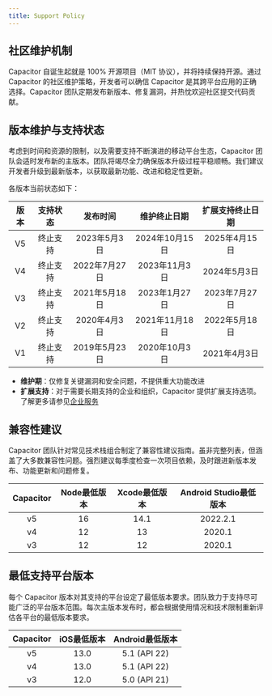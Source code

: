```yaml
---
title: Support Policy
---
```


<head>
  <title>App Development Support Policy - Capacitor</title>
  <meta
    name="description"
    content="Capacitor 自诞生起就是 100% 开源项目（MIT 协议），并将持续保持开源。了解我们的支持政策，开发者可以确信 Capacitor 是跨平台应用开发的正确选择。"
  />
</head>

## 社区维护机制

Capacitor 自诞生起就是 100% 开源项目（MIT 协议），并将持续保持开源。通过 Capacitor 的社区维护策略，开发者可以确信 Capacitor 是其跨平台应用的正确选择。Capacitor 团队定期发布新版本、修复漏洞，并热忱欢迎社区提交代码贡献。

## 版本维护与支持状态

考虑到时间和资源的限制，以及需要支持不断演进的移动平台生态，Capacitor 团队会适时发布新的主版本。团队将竭尽全力确保版本升级过程平稳顺畅。我们建议开发者升级到最新版本，以获取最新功能、改进和稳定性更新。

各版本当前状态如下：

| 版本 |     支持状态     |   发布时间   | 维护终止日期  | 扩展支持终止日期 |
| :-----: | :--------------: | :-----------: | :---------------: | :---------------: |
|   V5    |  终止支持  |  2023年5月3日  | 2024年10月15日  |  2025年4月15日   |
|   V4    |  终止支持  | 2022年7月27日 | 2023年11月3日  |    2024年5月3日    |
|   V3    |  终止支持  | 2021年5月18日 | 2023年1月27日  |   2023年7月27日   |
|   V2    |  终止支持  | 2020年4月3日 | 2021年11月18日 |   2022年5月18日    |
|   V1    |  终止支持  | 2019年5月23日 |  2020年10月3日  |   2021年4月3日   |

- **维护期**：仅修复关键漏洞和安全问题，不提供重大功能改进
- **扩展支持**：对于需要长期支持的企业和组织，Capacitor 提供扩展支持选项。了解更多请参见[企业服务](https://capacitorjs.com/enterprise)

## 兼容性建议

Capacitor 团队针对常见技术栈组合制定了兼容性建议指南。虽非完整列表，但涵盖了大多数兼容性问题。强烈建议每季度检查一次项目依赖，及时跟进新版本发布、功能更新和问题修复。

| Capacitor | Node最低版本 | Xcode最低版本 | Android Studio最低版本 |
| :-------: | :------------------: | :-------------------: | :----------------------------: |
|    v5     |          16          |         14.1          |            2022.2.1            |
|    v4     |          12          |          13           |             2020.1             |
|    v3     |          12          |          12           |             2020.1             |

## 最低支持平台版本

每个 Capacitor 版本对其支持的平台设定了最低版本要求。团队致力于支持尽可能广泛的平台版本范围。每次主版本发布时，都会根据使用情况和技术限制重新评估各平台的最低版本要求。

| Capacitor | iOS最低版本 | Android最低版本 |
| :-------: | :-----------------: | :---------------------: |
|    v5     |        13.0         |      5.1 (API 22)       |
|    v4     |        13.0         |      5.1 (API 22)       |
|    v3     |        12.0         |      5.0 (API 21)       |